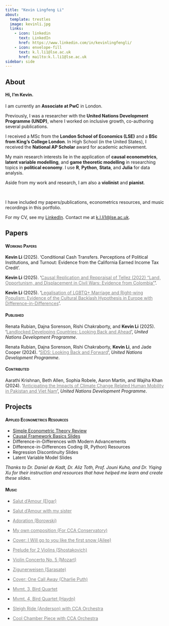 ```yaml
---
title: "Kevin Lingfeng Li"
about:
  template: trestles
  image: kevinli.jpg
  links:
    - icon: linkedin
      text: LinkedIn
      href: https://www.linkedin.com/in/kevinlingfengli/
    - icon: envelope-fill
      text: k.l.li1@lse.ac.uk
      href: mailto:k.l.li1@lse.ac.uk
sidebar: side
---
```


::::::::::::::::::::: panel-tabset
## About

::: grey
#### Hi, I'm Kevin.

I am currently an **Associate at PwC** in London.

Previously, I was a researcher with the **United Nations Development Programme (UNDP)**, where I worked on inclusive growth, co-authoring several publications.

I received a MSc from the **London School of Economics (LSE)** and a **BSc from King's College London**. In High School (in the United States), I received the **National AP Scholar** award for academic achievement.

My main research interests lie in the application of **causal econometrics**, **latent variable modelling**, and **game theoretic modelling** in researching topics in **political economy**. I use **R**, **Python**, **Stata**, and **Julia** for data analysis.

Aside from my work and research, I am also a **violinist** and **pianist**.

 

I have included my papers/publications, econometrics resources, and music recordings in this portfolio.

For my CV, see my [LinkedIn](https://www.linkedin.com/in/kevinlingfengli/). Contact me at [k.l.li1\@lse.ac.uk](mailto:k.l.li1@lse.ac.uk).
:::

## Papers

#### [Working Papers]{.smallcaps}

:::: myclass
::: small
**Kevin Li** (2025). 'Conditional Cash Transfers. Perceptions of Political Institutions, and Turnout: Evidence from the California Earned Income Tax Credit'.
:::
::::

:::: myclass
::: small
**Kevin Li** (2025). '[Causal Replication and Reppraisal of Tellez (2022) "Land, Opportunism, and Displacement in Civil Wars: Evidence from Colombia"](https://kevinli03.github.io/papers/my457/paper.pdf){style="color: gray;"}'.
:::
::::

:::: myclass
::: small
**Kevin Li** (2025). '[Legalisation of LGBTQ+ Marriage and Right-wing Populism: Evidence of the Cultural Backlash Hypothesis in Europe with Difference-in-Differences](https://kevinli03.github.io/papers/gv482/paper.pdf){style="color: gray;"}'.
:::
::::

#### [Published]{.smallcaps}

:::: myclass
::: small
Renata Rubian, Dajna Sorenson, Rishi Chakraborty, and **Kevin Li** (2025). '[Landlocked Developing Countries: Looking Back and Ahead](https://www.undp.org/publications/landlocked-developing-countries-looking-back-and-ahead-accelerating-action-next-10-years){style="color: gray;"}', *United Nations Development Programme*.
:::
::::

:::: myclass
::: small
Renata Rubian, Dajna Sorenson, Rishi Chakraborty, **Kevin Li**, and Jade Cooper (2024). '[SIDS: Looking Back and Forward](https://www.undp.org/publications/sids-looking-back-and-forward){style="color: gray;"}', *United Nations Development Programme*.
:::
::::

#### [Contributed]{.smallcaps}

:::: myclass
::: small
Aarathi Krishnan, Beth Allen, Sophia Robele, Aaron Martin, and Wajiha Khan (2024). '[Anticipating the Impacts of Climate Change Related Human Mobility in Pakistan and Viet Nam](https://www.undp.org/asia-pacific/publications/anticipating-impacts-of-climate-change-related-human-mobility-pakistan-and-viet-nam){style="color: gray;"}', *United Nations Development Programme*.
:::
::::

## Projects

#### [Applied Econometrics Resources]{.smallcaps}

::: small
-   [Simple Econometric Theory Review](https://kevinli03.github.io/resources/reg.pdf)
-   [Causal Framework Basics Slides](https://kevinli03.github.io/resources/causal.pdf)
-   Difference-in-Differences with Modern Advancements
-   Difference-in-Differences Coding (R, Python) Resources
-   Regression Discontinuity Slides
-   Latent Variable Model Slides
:::

:::: myclass
::: small
*Thanks to Dr. Daniel de Kadt, Dr. Aliz Toth, Prof. Jouni Kuha, and Dr. Yiqing Xu for their instruction and resources that have helped me learn and create these slides.*
:::
::::

#### [Music]{.smallcaps}

:::: myclass
::: small
-   [Salut d'Amour (Elgar)](https://youtu.be/QhHTsEqjC2U){style="color: gray;"}

-   [Salut d'Amour with my sister](https://youtu.be/j1bAfFD9AmQ){style="color: gray;"}

-   [Adoration (Borowski)](https://youtu.be/rp4HV2AKm4A){style="color: gray;"}

-   [My own composition (For CCA Conservatory)](https://youtu.be/-VkJFQiv4ps){style="color: gray;"}

-   [Cover: I Will go to you like the first snow (Ailee)](https://youtu.be/DFyVmGi3_i8){style="color: gray;"}

-   [Prelude for 2 Violins (Shostakovich)](https://youtu.be/llQZ1jnh_ik){style="color: gray;"}

-   [Violin Concerto No. 5 (Mozart)](https://youtu.be/-YB5BJMvmJg){style="color: gray;"}

-   [Zigunerweisen (Sarasate)](https://youtu.be/-WIrp25443I){style="color: gray;"}

-   [Cover: One Call Away (Charlie Puth)](https://youtu.be/Rtt7LULcPmc){style="color: gray;"}

-   [Mvmt. 3, Bird Quartet](https://youtu.be/ytTFMK6Z8l8){style="color: gray;"}

-   [Mvmt. 4, Bird Quartet (Haydn)](https://youtu.be/PZg5tvuPPvg){style="color: gray;"}

-   [Sleigh Ride (Anderson) with CCA Orchestra](https://youtu.be/EIa9A11ASq0){style="color: gray;"}

-   [Cool Chamber Piece with CCA Orchestra](https://youtu.be/f3efaP1yKrQ){style="color: gray;"}
:::
::::
:::::::::::::::::::::